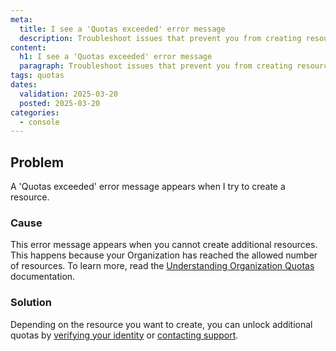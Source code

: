```yaml
---
meta:
  title: I see a 'Quotas exceeded' error message
  description: Troubleshoot issues that prevent you from creating resources.
content:
  h1: I see a 'Quotas exceeded' error message
  paragraph: Troubleshoot issues that prevent you from creating resources.
tags: quotas
dates:
  validation: 2025-03-20
  posted: 2025-03-20
categories:
  - console
---
```


## Problem
A 'Quotas exceeded' error message appears when I try to create a resource.
### Cause
This error message appears when you cannot create additional resources. This happens because your Organization has reached the allowed number of resources. To learn more, read the [Understanding Organization Quotas](/organizations-and-projects/additional-content/organization-quotas) documentation.

### Solution
Depending on the resource you want to create, you can unlock additional quotas by [verifying your identity](/account/how-to/verify-identity/) or [contacting support](https://console.scaleway.com/support/tickets/create).
